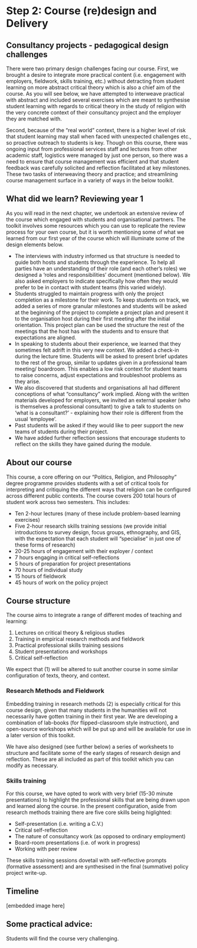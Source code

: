 # Step 2: Course (re)design and Delivery

## Consultancy projects - pedagogical design challenges

There were two primary design challenges facing our course. First, we brought a desire to integrate more practical content (i.e. engagement with employers, fieldwork, skills training, etc.) without detracting from student learning on more abstract critical theory which is also a chief aim of the course. As you will see below, we have attempted to interweave practical with abstract and included several exercises which are meant to synthesise student learning with regards to critical theory in the study of religion with the very concrete context of their consultancy project and the employer they are matched with. 

Second, because of the "real world" context, there is a higher level of risk that student learning may stall when faced with unexpected challenges etc., so proactive outreach to students is key. Though on this course, there was ongoing input from professional services staff and lectures from other academic staff, logistics were managed by just one person, so there was a need to ensure that course management was efficient and that student feedback was carefully solicited and reflection facilitated at key milestones. These two tasks of interweaving theory and practice; and streamlining course management surface in a variety of ways in the below toolkit.


## What did we learn? Reviewing year 1

As you will read in the next chapter, we undertook an extensive review of the course which engaged with students and organisational partners. The toolkit involves some resources which you can use to replicate the review process for your own course, but it is worth mentioning some of what we learned from our first year of the course which will illuminate some of the design elements below.

- The interviews with industry informed us that structure is needed to guide both hosts and students through the experience. To help all parties have an understanding of their role (and each other's roles) we designed a 'roles and responsibilities' document (mentioned below). We also asked employers to indicate specifically how often they would prefer to be in contact with student teams (this varied widely). 
- Students struggled to maintain progress with only the project completion as a milestone for their work. To keep students on track, we added a series of more granular milestones and students will be asked at the beginning of the project to complete a project plan and present it to the organisation host during their first meeting after the initial orientation. This project plan can be used the structure the rest of the meetings that the host has with the students and to ensure that expectations are aligned.
- In speaking to students about their experience, we learned that they sometimes felt adrift in this very new context. We added a check-in during the lecture time. Students will be asked to present brief updates to the rest of the group, similar to updates given in a professional team meeting/ boardroom. This enables a low risk context for student teams to raise concerns, adjust expectations and troubleshoot problems as they arise.
- We also discovered that students and organisations all had different conceptions of what "consultancy" work implied. Along with the written materials developed for employers, we invited an external speaker (who is themselves a professional consultant) to give a talk to students on 'what is a consultant?' - explaining how their role is different from the usual 'employee'.
- Past students will be asked if they would like to peer support the new teams of students during their project. 
- We have added further reflection sessions that encourage students to reflect on the skills they have gained during the module.



## About our course

This course, a core offering on our "Politics, Religion, and Philosophy" degree programme provides students with a set of critical tools for interpreting and critiquing the different ways that religion can be configured across different public contexts. The course covers 200 total hours of student work across two semesters. This includes:

- Ten 2-hour lectures (many of these include problem-based learning exercises)
- Five 2-hour research skills training sessions (we provide initial introductions to survey design, focus groups, ethnography, and GIS, with the expectation that each student will "specialise" in just one of these forms of research)
- 20-25 hours of engagement with their exployer / context
- 7 hours engaging in critical self-reflections
- 5 hours of preparation for project presentations
- 70 hours of individual study
- 15 hours of fieldwork
- 45 hours of work on the policy project


## Course structure

The course aims to integrate a range of different modes of teaching and learning:

1. Lectures on critical theory & religious studies
2. Training in empirical research methods and fieldwork
3. Practical professional skills training sessions 
4. Student presentations and workshops
5. Critical self-reflection

We expect that (1) will be altered to suit another course in some similar configuration of texts, theory, and context. 


### Research Methods and Fieldwork

Embedding training in research methods (2) is especially critical for this course design, given that many students in the humanities will not necessarily have gotten training in their first year. We are developing a combination of lab-books (for flipped-classroom style instruction), and open-source workshops which will be put up and will be available for use in a later version of this toolkit. 

We have also designed (see further below) a series of worksheets to structure and facilitate some of the early stages of research design and reflection. These are all included as part of this toolkit which you can modify as necessary.


### Skills training

For this course, we have opted to work with very brief (15-30 minute presentations) to highlight the professional skills that are being drawn upon and learned along the course. In the present configuration, aside from research methods training there are five core skills being higlighted:

- Self-presentation (i.e. writing a C.V.)
- Critical self-reflection
- The nature of consultancy work (as opposed to ordinary employment)
- Board-room presentations (i.e. of work in progress)
- Working with peer review

These skills training sessions dovetail with self-reflective prompts (formative assessment) and are synthesised in the final (summative) policy project write-up.


## Timeline

[embedded image here]


## Some practical advice:

Students will find the course very challenging.